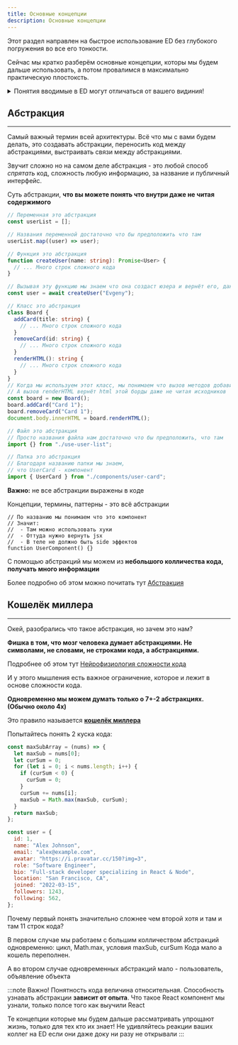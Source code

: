 ```yaml
---
title: Основные концепции
description: Основные концепции
---
```


Этот раздел направлен на быстрое использование ED без глубокого погружения во все его тонкости.

Сейчас мы кратко разберём основные концепции, которы мы будем дальше использовать, а потом провалимся в максимально практическую плостоксть.

<details>

<summary>Понятия вводимые в ED могут отличаться от вашего видиния!</summary>

Правда в том, что нет "правильного определения".

Мы стараемся что бы понятия которые мы вводим, корилировали с общепринятыми.
Но наша главная задача, создать единую не противоречивую систему.

_Для тех кто знает DDD, мы создаём [ubiquitous language](https://habr.com/ru/articles/232881) в ограниченном контексте ED_

Отдавайте себе отчёт, понятия вводимые ED базово созданы только для использования в ED.

</details>

## Абстракция

---

Самый важный термин всей архитектуры. Всё что мы с вами будем делать, это создавать абстракции, переносить код между абстракциями, выстраивать связи между абстракциями.

Звучит сложно но на самом деле абстракция - это любой способ _спрятать_ код, сложность любую информацию, за название и публичный интерфейс.

Суть абстракции, **что вы можете понять что внутри даже не читая содержимого**

```typescript
// Переменная это абстракция
const userList = [];

// Названия переменной достаточно что бы предположить что там
userList.map((user) => user);

// Функция это абстракция
function createUser(name: string): Promise<User> {
  // ... Много строк сложного кода
}

// Вызывая эту функцию мы знаем что она создаст юзера и вернёт его, даже не читая исходников
const user = await createUser("Evgeny");

// Класс это абстракция
class Board {
  addCard(title: string) {
    // ... Много строк сложного кода
  }
  removeCard(id: string) {
    // ... Много строк сложного кода
  }
  renderHTML(): string {
    // ... Много строк сложного кода
  }
}
// Когда мы используем этот класс, мы понимаем что вызов методов добавит на доску карточки.
// А вызов renderHTML вернёт html этой борды даже не читая исходников
const board = new Board();
board.addCard("Card 1");
board.removeCard("Card 1");
document.body.innerHTML = board.renderHTML();

// Файл это абстракция
// Просто названия файла нам достаточно что бы предположить, что там
import {} from "./use-user-list";

// Папка это абстракция
// Благодаря названию папки мы знаем,
// что UserCard - компонент
import { UserCard } from "./components/user-card";
```

**Важно:** не все абстракции выражены в коде

Концепции, термины, паттерны - это всё абстракции

```tsx
// По названию мы понимаем что это компонент
// Значит:
//  - Там можно использовать хуки
//  - Оттуда нужно вернуть jsx
//  - В теле не должно быть side эффектов
function UserComponent() {}
```

С помощью абстракций мы можем из **небольшого колличества кода, получать много информации**

Более подробно об этом можно почитать тут [Абстракция](/terms/abstraction)

## Кошелёк миллера

---

Окей, разобрались что такое абстракция, но зачем это нам?

**Фишка в том, что мозг человека думает абстракциями. Не символами, не словами, не строками кода, а абстракциями.**

Подробнее об этом тут [Нейрофизиология сложности кода](https://www.youtube.com/watch?v=ush4p9FdJk4)

И у этого мышления есть важное ограничение, которое и лежит в основе сложности кода.

**Одновременно мы можем думать только о 7+-2 абстракциях. (Обычно около 4x)**

Это правило называется [**кошелёк миллера**](https://ru.wikipedia.org/wiki/%D0%9C%D0%B0%D0%B3%D0%B8%D1%87%D0%B5%D1%81%D0%BA%D0%BE%D0%B5_%D1%87%D0%B8%D1%81%D0%BB%D0%BE_%D1%81%D0%B5%D0%BC%D1%8C_%D0%BF%D0%BB%D1%8E%D1%81-%D0%BC%D0%B8%D0%BD%D1%83%D1%81_%D0%B4%D0%B2%D0%B0)

Попытайтесь понять 2 куска кода:

```js
const maxSubArray = (nums) => {
  let maxSub = nums[0];
  let curSum = 0;
  for (let i = 0; i < nums.length; i++) {
    if (curSum < 0) {
      curSum = 0;
    }
    curSum += nums[i];
    maxSub = Math.max(maxSub, curSum);
  }
  return maxSub;
};
```

```jsx
const user = {
  id: 1,
  name: "Alex Johnson",
  email: "alex@example.com",
  avatar: "https://i.pravatar.cc/150?img=3",
  role: "Software Engineer",
  bio: "Full-stack developer specializing in React & Node",
  location: "San Francisco, CA",
  joined: "2022-03-15",
  followers: 1243,
  following: 562,
};
```

Почему первый понять значительно сложнее чем второй хотя и там и там 11 строк кода?

В первом случае мы работаем с большим колличеством абстракций одновременно: цикл, Math.max, условия maxSub, curSum
Кода мало а кошель переполнен.

А во втором случае одновременных абстракций мало - пользователь, объявление объекта

:::note
Важно! Понятность кода величина относительная. Способность узнавать абстракции **зависит от опыта**.
Что такое React компонент мы узнали, только полсе того как выучили React

Те концепции которые мы будем дальше рассматривать упрощают жизнь, только для тех кто их знает!
Не удивляйтесь реакции ваших коллег на ED если они даже доку ни разу не открывали
:::
